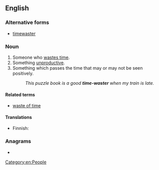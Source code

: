 {{also|timewaster}}
==English==

===Alternative forms===
* [[timewaster]]

===Noun===
{{en-noun|head=[[time]]-[[waster]]}}

# Someone who [[waste time|wastes time]].
# Something [[unproductive]].
# Something which passes the time that may or may not be seen positively.
#: ''This puzzle book is a good '''time-waster''' when my train is late.''

====Related terms====
* [[waste of time]]

====Translations====
{{trans-top|someone who wastes time}}
{{trans-mid}}
{{trans-bottom}}

{{trans-top|something unproductive}}
* Finnish: {{t+|fi|ajanhukka}}
{{trans-mid}}
{{trans-bottom}}

===Anagrams===
* {{anagrams|en|a=aeeimrsttw|water mites}}

[[Category:en:People]]